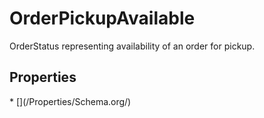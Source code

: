   
# OrderPickupAvailable

OrderStatus representing availability of an order for pickup.

## Properties

<Grid>
* [](/Properties/Schema.org/)
</Grid>

